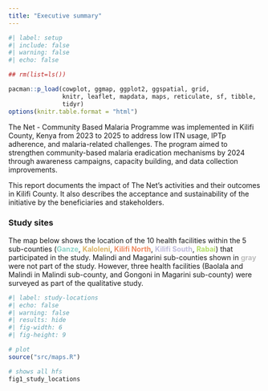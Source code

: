 ```yaml
---
title: "Executive summary"
---
```


```r
#| label: setup
#| include: false
#| warning: false
#| echo: false

## rm(list=ls())

pacman::p_load(cowplot, ggmap, ggplot2, ggspatial, grid, 
               knitr, leaflet, mapdata, maps, reticulate, sf, tibble,
               tidyr)
options(knitr.table.format = "html") 
```

The Net - Community Based Malaria Programme was implemented in Kilifi County, Kenya from 2023 to 2025 to address low ITN usage, IPTp adherence, and malaria-related challenges. The program aimed to strengthen community-based malaria eradication mechanisms by 2024 through awareness campaigns, capacity building, and data collection improvements.

This report documents the impact of The Net’s activities and their outcomes in Kilifi County. It also describes the acceptance and sustainability of the initiative by the beneficiaries and stakeholders.

### Study sites

The map below shows the location of the 10 health facilities within the 5 sub-counties ([**Ganze**]{style="color:#8dd3c7"}, [**Kaloleni**]{style="color:#d8b365"}, [**Kilifi North**]{style="color:#ef8a62"}, [**Kilifi South**]{style="color:#bebada"}, [**Rabai**]{style="color:#b3de69"}) that participated in the study. Malindi and Magarini sub-counties shown in [**gray**]{style="color:#bdbdbd"} were not part of the study. However, three health facilities (Baolala and Malindi in Malindi sub-county, and Gongoni in Magarini sub-county) were surveyed as part of the qualitative study.

```r
#| label: study-locations
#| echo: false
#| warning: false
#| results: hide
#| fig-width: 6
#| fig-height: 9

# plot
source("src/maps.R")

# shows all hfs
fig1_study_locations
```
